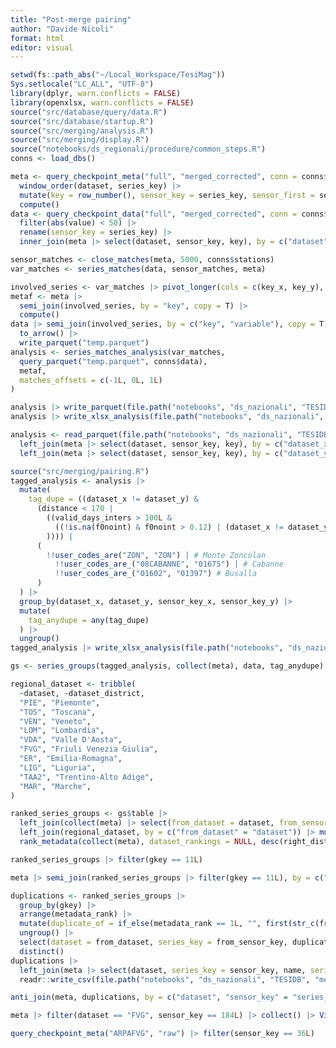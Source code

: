 ```yaml
---
title: "Post-merge pairing"
author: "Davide Nicoli"
format: html
editor: visual
---
```


```r
setwd(fs::path_abs("~/Local_Workspace/TesiMag"))
Sys.setlocale("LC_ALL", "UTF-8")
library(dplyr, warn.conflicts = FALSE)
library(openxlsx, warn.conflicts = FALSE)
source("src/database/query/data.R")
source("src/database/startup.R")
source("src/merging/analysis.R")
source("src/merging/display.R")
source("notebooks/ds_regionali/procedure/common_steps.R")
conns <- load_dbs()
```

```r
meta <- query_checkpoint_meta("full", "merged_corrected", conn = conns$data) |>
  window_order(dataset, series_key) |>
  mutate(key = row_number(), sensor_key = series_key, sensor_first = series_first, sensor_last = series_last, .keep = "unused") |>
  compute()
data <- query_checkpoint_data("full", "merged_corrected", conn = conns$data, hive_types = list("variable" = "INT")) |>
  filter(abs(value) < 50) |>
  rename(sensor_key = series_key) |>
  inner_join(meta |> select(dataset, sensor_key, key), by = c("dataset", "sensor_key"))
```

```r
sensor_matches <- close_matches(meta, 5000, conns$stations)
var_matches <- series_matches(data, sensor_matches, meta)
```


```r
involved_series <- var_matches |> pivot_longer(cols = c(key_x, key_y), names_to = "key_type", values_to = "key")
metaf <- meta |>
  semi_join(involved_series, by = "key", copy = T) |>
  compute()
data |> semi_join(involved_series, by = c("key", "variable"), copy = T) |>
  to_arrow() |>
  write_parquet("temp.parquet")
analysis <- series_matches_analysis(var_matches,
  query_parquet("temp.parquet", conns$data),
  metaf,
  matches_offsets = c(-1L, 0L, 1L)
)
```

```r
analysis |> write_parquet(file.path("notebooks", "ds_nazionali", "TESIDB", "raw_analysis.parquet"))
analysis |> write_xlsx_analysis(file.path("notebooks", "ds_nazionali", "TESIDB", "raw_analysis.xlsx"), name_x, name_y, .format = FALSE)
```

```r
analysis <- read_parquet(file.path("notebooks", "ds_nazionali", "TESIDB", "raw_analysis.parquet")) |>
  left_join(meta |> select(dataset, sensor_key, key), by = c("dataset_x" = "dataset", "sensor_key_x" = "sensor_key"), copy = T) |>
  left_join(meta |> select(dataset, sensor_key, key), by = c("dataset_y" = "dataset", "sensor_key_y" = "sensor_key"), copy = T, suffix = c("_x", "_y"))

source("src/merging/pairing.R")
tagged_analysis <- analysis |>
  mutate(
    tag_dupe = ((dataset_x != dataset_y) &
      (distance < 170 |
        ((valid_days_inters > 100L &
          ((!is.na(f0noint) & f0noint > 0.12) | (dataset_x != dataset_y & fsameint > 0.9))
        )))) |
      (
        !!user_codes_are("ZON", "ZON") | # Monte Zoncolan
          !!user_codes_are_("08CABANNE", "01675") | # Cabanne
          !!user_codes_are_("01602", "01397") # Busalla
      )
  ) |>
  group_by(dataset_x, dataset_y, sensor_key_x, sensor_key_y) |>
  mutate(
    tag_anydupe = any(tag_dupe)
  ) |>
  ungroup()
tagged_analysis |> write_xlsx_analysis(file.path("notebooks", "ds_nazionali", "TESIDB", "tagged_analysis.xlsx"), starts_with("name"), starts_with("user_code"), starts_with("series_id"), tag_dupe, tag_anydupe, .format = FALSE)
```

```r
gs <- series_groups(tagged_analysis, collect(meta), data, tag_anydupe)
```

```r
regional_dataset <- tribble(
  ~dataset, ~dataset_district,
  "PIE", "Piemonte",
  "TOS", "Toscana",
  "VEN", "Veneto",
  "LOM", "Lombardia",
  "VDA", "Valle D'Aosta",
  "FVG", "Friuli Venezia Giulia",
  "ER", "Emilia-Romagna",
  "LIG", "Liguria",
  "TAA2", "Trentino-Alto Adige",
  "MAR", "Marche",
)
```

```r
ranked_series_groups <- gs$table |>
  left_join(collect(meta) |> select(from_dataset = dataset, from_sensor_key = sensor_key, key, district_in = district), by = "key") |>
  left_join(regional_dataset, by = c("from_dataset" = "dataset")) |> mutate(set = "tesidb", right_district = district_in == dataset_district) |>
  rank_metadata(collect(meta), dataset_rankings = NULL, desc(right_district), desc(valid90))
```

```r
ranked_series_groups |> filter(gkey == 11L)
```

```r
meta |> semi_join(ranked_series_groups |> filter(gkey == 11L), by = c("dataset" = "from_dataset", "sensor_key" = "from_sensor_key"), copy = T) |> collect()
```

```r
duplications <- ranked_series_groups |>
  group_by(gkey) |>
  arrange(metadata_rank) |>
  mutate(duplicate_of = if_else(metadata_rank == 1L, "", first(str_c(from_dataset, from_sensor_key, sep = "/")))) |>
  ungroup() |>
  select(dataset = from_dataset, series_key = from_sensor_key, duplicate_of) |>
  distinct()
duplications |>
  left_join(meta |> select(dataset, series_key = sensor_key, name, series_first = sensor_first, series_last = sensor_last, valid90, lon, lat, elevation, district), by = c("dataset", "series_key"), copy = T) |>
  readr::write_csv(file.path("notebooks", "ds_nazionali", "TESIDB", "merge_duplicates.csv"))
```

```r
anti_join(meta, duplications, by = c("dataset", "sensor_key" = "series_key"), copy = T) |> collect()
```

```r
meta |> filter(dataset == "FVG", sensor_key == 184L) |> collect() |> View()
```

```r
query_checkpoint_meta("ARPAFVG", "raw") |> filter(sensor_key == 36L)
```

```r
```
